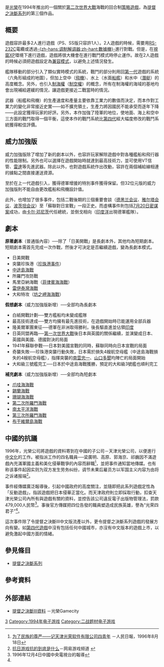 {{noteTA|G1=Games}}

{{Infobox VG
| title = 提督之決斷III
| japanese = 提督の決斷III
| image = File:Teitoku3 cover.jpg
| developer = [[光榮|光榮]]
| publisher = {{vgrelease|JP|光榮}}
| series = [[提督之決斷系列|提督之決斷系列]]
| released = '''Windows'''{{vgrelease|JP|1994年}}'''PlayStation'''{{vgrelease|JP|1997年3月28日}}'''世嘉土星'''{{vgrelease|JP|1997年6月27日}}
| genre = 回合制[[戰略遊戲|戰略]]
| modes = [[個人電腦|個人電腦]]版：1-2人<br />PS、SS版：1人
| platforms = {{spml|[[Microsoft_Windows|Microsoft Windows]]|[[PlayStation_(游戏机)|PlayStation]]|[[世嘉土星|世嘉土星]]}}
}}

{{vgname|提督之決斷III|ja=提督の決断III}}是[[光榮|光榮]]在1994年推出的一個關於[[第二次世界大戰|第二次世界大戰]]海戰的回合制[[策略遊戲|策略遊戲]]，為[[提督之決斷系列|提督之決斷系列]]的第三個作品。

==概要==
遊戲容許最多2人進行遊戲（PS、SS版只容許1人）。2人遊戲的時候，需要用[[RS-232|RS-232C]]電纜或透過[[數據機|-{zh-hans:调制解调器;zh-hant:數據機}-]]進行對戰。但是，在[[視窗XP|視窗XP]]環境下進行遊戲，遊戲將很大機會在進行戰鬥模式時停止運作。故在2人遊戲的時候必須把遊戲設定為[[兼容模式|兼容模式]]，以避免上述情況發生。

艦隊移動的部分引入了類似實時模式的系統，戰鬥的部分則用回[[提督之決斷|第一代]]遊戲的系統（六角形組成的地圖），但加上空中（[[飛機|飛機]]）、水上（水面[[船艦|船艦]]）和水中（[[潛艇|潛艇]]）的高度概念。另外，也引入[[制海權|制海權]]（[[制空權|制空權]]）的概念，所有在制海權的海域的基地均會出現補給遲緩的情況，讓遊戲更接近二戰當時的情況。

武器（船艦和飛機）的生產速度和產量主要依靠工業力的數值而決定，而本作對工業力的變化非常接近史實——如不擴充領土，生產力將因國民不能承受而逐年下降——此設定獲得玩家的好評。另外，本作加強了陸軍的地位，使地面、海上和空中三方面的戰鬥取得一個平衡，這使本作的戰鬥系統比[[提督之決斷IV|第四代]]經大幅度修改的戰鬥系統獲得較佳評價。

==威力加強版==
威力加強版除了增加了新的劇本以外，也容許玩家解除遊戲中對各種艦船和飛行器的性能限制。另外也可以選擇在遊戲開始時就達到最高技術力，並可使用VT信管、[[雷達|雷達]]等先進武器。除此以外，也對遊戲系統作出改動，容許在兩個補給線相連的據點之間直接運送資源。

至於在上一代遊戲引入，獲得德軍增援的特別事件獲得保留。但32位元版的威力加強版則不能自由更改艦船和飛機設計值。

此外，也增加了很多事件，包括二戰後期的三個重要會談（[[德黑兰会议|德黑兰会议]]、[[雅尔塔会议|雅尔塔会议]]、[[波茨坦会议|波茨坦会议]]）至「蘇聯對日宣戰」一段正史。而虛構事件則包括[[7月20日密谋案|7月20日密谋案]]成功，由[[卡尔·邓尼茨|卡尔·邓尼茨]]代任總統，並倒戈相向（[[印度洋|印度洋]]出現德軍艦隊）。

==劇本==
'''原著劇本'''（普通版內容）──除了「日美開戰」是長劇本外，其他均為短期劇本。短期劇本需首先完成一次作戰，然後才可決定是否繼續遊戲，變為長劇本模式。
* 日美開戰
* 突襲珍珠港（[[珍珠港事件|珍珠港事件]]）
* [[中途島海戰|中途島海戰]]
* 所羅門攻防戰
* 馬里亞納海戰（[[菲律賓海海戰|菲律賓海海戰]]）
* [[雷伊泰灣海戰|雷伊泰灣海戰]]
* 大和特攻（[[坊之岬海海戰|坊之岬海海戰]]）

'''假想劇本'''（威力加強版新增）──全部均為長劇本
* 白紙開戰計劃──雙方艦船均未變成艦隊
* 最高技術達成──雙方均擁有最先進技術，在遊戲開始時已能運用全部兵器
* 隆美爾軍團東征──德軍在非洲取得勝利，後長驅直進並佔領[[印度|印度]]
* 日英同盟再臨──[[第一次世界大戰|第一次世界大戰]]後日本與英國的關係繼續，並演變成日本、英國與美國、德國對決的局面
* 1941年蘇聯參戰──日本對美國宣戰的同時，蘇聯同時向日本宣戰的局面
* 奇襲失敗──珍珠港突襲行動失敗，日本需於損失4艘航空母艦（中途島海戰損失的4艘航空母艦），指揮突襲的[[南雲忠一|南雲忠一]]、[[山口多聞|山口多聞]]均陣亡的局面開始
* 大和級三號艦完工──日本於中途島海戰獲勝，預定的大和級3號艦也順利完工

'''補充劇本'''（威力加強版新增）──全部均為短劇本
*[[爪哇海海戰|爪哇海海戰]]
*[[錫蘭海戰|錫蘭海戰]]
*[[珊瑚海海戰|珊瑚海海戰]]
*[[第二次所羅門海戰|第二次所羅門海戰]]
*[[南太平洋海戰|南太平洋海戰]]
*[[第三次所羅門海戰|第三次所羅門海戰]]
*[[布干維爾島海戰|布干維爾島海戰]]

==中國的抗議==
1996年，光榮公司將遊戲的資料寄到在中國的子公司－天津光榮公司，以便進行[[中文化|中文化]]的工作。被指派工作的四名職員──梁廣明、高原、郭海京、祁巍因不滿遊戲內充滿軍國主義和美化侵華戰爭的內容而辭職<ref name="renmin">[http://www.centurychina.com/wiihist/news/recentnews/news.jap.software.gb 为了民族的尊严——记天津光荣软件有限公司四青年] {{Wayback|url=http://www.centurychina.com/wiihist/news/recentnews/news.jap.software.gb |date=20081012232859 }}－人民日報，1996年8月18日</ref>，並把事件通知當地傳媒。也有称该事件起因实则为双方发生劳务纠纷，调节未果后雇员方以军国主义内容为由将之诉诸报端<ref name="抗日游戏抗的到底是什么">[http://game.163.com/special/jianzheng_32/ 抗日游戏抗的到底是什么]－网易游戏频道 {{Wayback|url=http://game.163.com/special/jianzheng_32/ |date=20121024061046 }}</ref>。

事件經傳媒廣泛報導後，引起中國政府的高度關注，並隨即把此系列遊戲定性為「反動遊戲」，指該遊戲把日本侵華正當化。而天津政府則立即採取行動，扣查天津光榮公司內所有與遊戲有關的資料，並控告該公司違反電子出版物管理法，罰款479,000人民幣<ref>1996年12月4日中國中央電視台的報導</ref>。事後官方傳媒把四位告發的職員塑造成民族英雄，譽為“光荣四君子”<ref name="抗日游戏抗的到底是什么"/>。

這次事件除了令提督之決斷III中文版流產以外，更令提督之決斷系列遊戲的發展方向有變。如[[提督之決斷IV|第四代遊戲]]中沒有包括任何中國城市，亦沒有中文版本的遊戲上市，以避免激起中國方面的情緒。{{cn}}

==參見條目==
*[[提督之決斷系列|提督之決斷系列]]

==參考資料==
{{Reflist}}

==外部連結==
*{{ja}}[http://www.gamecity.ne.jp/products/products/ee/Rltei3.htm 提督之決斷III資料] {{Wayback|url=http://www.gamecity.ne.jp/products/products/ee/Rltei3.htm |date=20190909145343 }}－光榮Gamecity

{{DEFAULTSORT:Teitoku no Ketsudan 3}}
[[Category:提督之決斷系列|3]]
[[Category:1994年电子游戏|Category:1994年电子游戏]]
[[Category:二战题材电子游戏|Category:二战题材电子游戏]]